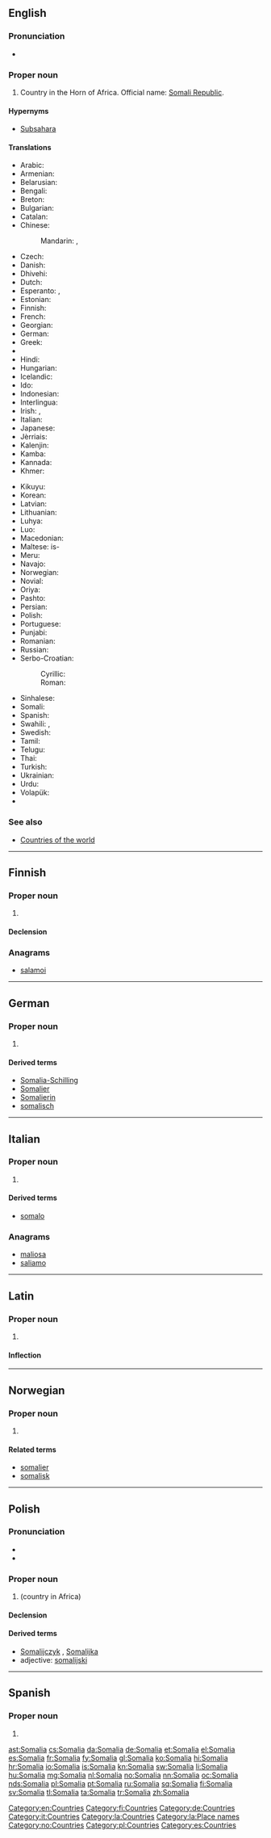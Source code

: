 {{also|Somália|Sómalía|Somàlia}}
==English==
{{wikipedia}}

===Pronunciation===
* {{rhymes|ɑːliə}}

===Proper noun===
{{en-proper noun}}

# Country in the Horn of Africa. Official name: [[Somali Republic]].

====Hypernyms====
*[[Subsahara]]

====Translations====
{{trans-top|country in the Horn of Africa}}
* Arabic: {{t|ar|الصومال‎|m|tr=al-ṣumāl}}
* Armenian: {{t|hy|Սոմալի|tr=Somali}}
* Belarusian: {{t|be|Самалі|f|tr=Samalí|sc=Cyrl}}
* Bengali: {{t|bn|সোমালিয়া|tr=somaliẏa|sc=Beng}}
* Breton: {{t|br|Somalia}}
* Bulgarian: {{t|bg|Сомалия|f|tr=Somálija|sc=Cyrl}}
* Catalan: {{t+|ca|Somàlia|f}}
* Chinese:
*: Mandarin: {{t|cmn|索馬里|sc=Hani}}, {{t+|cmn|索马里|tr=Suǒmǎlǐ|sc=Hani}}
* Czech: {{t+|cs|Somálsko|n}}
* Danish: {{t+|da|Somalia}}
* Dhivehi: {{t|dv|ސޯމާލިއާ|tr=sōmāliā|sc=Thaa}}
* Dutch: {{t+|nl|Somalië}}
* Esperanto: {{t|eo|Somalio}}, {{t|eo|Somalujo}}
* Estonian: {{t+|et|Somaalia}}
* Finnish: {{t+|fi|Somalia}}
* French: {{t+|fr|Somalie|f}}
* Georgian: {{t|ka|სომალი|tr=somali|sc=Geor}}
* German: {{t+|de|Somalia|n}}
* Greek: {{t|el|Σομαλία|f|tr=Somalía}}
* {{trreq|gu}}
* Hindi: {{t+|hi|सोमालिया|m|tr=somāliyā|sc=Deva}}
* Hungarian: {{t+|hu|Szomália}}
* Icelandic: {{t+|is|Sómalía|f}}
* Ido: {{t+|io|Somalia}}
* Indonesian: {{t|id|Somalia}}
* Interlingua: {{t|ia|Somalia}}
* Irish: {{t|ga|Somáil|f|alt=An tSomáil}}, {{t|ga|Poblacht na Somáile|f}}
* Italian: {{t|it|Somalia|f}}
* Japanese: {{t+|ja|ソマリア|tr=Somaria}}
* Jèrriais: {{t|roa-jer|Somalie|f}}
* Kalenjin: {{t|kln|Somalia}}
* Kamba: {{t|kam|Somalia}}
* Kannada: {{t+|kn|ಸೊಮಾಲಿಯ|sc=Knda|tr=somāliya}}
* Khmer: {{t|km|សូម៉ាលី|tr=soomaalii|sc=Khmr}}
{{trans-mid}}
* Kikuyu: {{t|ki|Somalia}}
* Korean: {{t+|ko|소말리아|tr=Somallia|sc=Hang}}
* Latvian: {{t+|lv|Somālija}}
* Lithuanian: {{t+|lt|Somalis}}
* Luhya: {{t|luy|Somalia}}
* Luo: {{t|luo|Somalia}}
* Macedonian: {{t+|mk|Сомалија|f|tr=Somálija}}
* Maltese: is-{{t|mt|Somalja}}
* Meru: {{t|mer|Somalia}}
* Navajo: {{t|nv|Soomáálii bikéyah}}
* Norwegian: {{t+|no|Somalia}}
* Novial: {{t|nov|Somalia}}
* Oriya: {{t|or|ସୋମାଲିଆ|sc=Orya|tr=sōmāliā}}
* Pashto: {{t|ps|سوماليا|f|tr=somālyā|sc=ps-Arab}}
* Persian: {{t+|fa|سومالی|tr=Sumâli|sc=fa-Arab}}
* Polish: {{t+|pl|Somalia|f}}
* Portuguese: {{t+|pt|Somália}}
* Punjabi: {{t|pa|ਸੋਮਾਲੀਆ|sc=Guru|tr=sōmālīā}}
* Romanian: {{t|ro|Somalia|f}}
* Russian: {{t|ru|Сомали|f|tr=Somalí}}
* Serbo-Croatian:
*: Cyrillic: {{t|sh|Сомалија|f}}
*: Roman: {{t|sh|Somalija|f}}
* Sinhalese: {{t|si|සෝමාලියාව|sc=Sinh}}
* Somali: {{t|so|Soomaaliya}}
* Spanish: {{t+|es|Somalia|f}}
* Swahili: {{t+|sw|Somalia}}, {{t|sw|Usomali}}
* Swedish: {{t+|sv|Somalia}}
* Tamil: {{t+|ta|சோமாலியா|sc=Taml|tr=cōmāliyā}}
* Telugu: {{t+|te|సొమాలియా|sc=Telu|tr=somāliyā}}
* Thai: {{t+|th|โซมาเลีย|tr=somalia}}
* Turkish: {{t+|tr|Somali}}
* Ukrainian: {{t+|uk|Сомалі|f|tr=Somalí|sc=Cyrl}}
* Urdu: {{t|ur|صومالیہ|m|tr=somāliyā|sc=ur-Arab}}
* Volapük: {{t+|vo|Somalän}}
* {{trreq|yi}}
{{trans-bottom}}

===See also===
* [[Appendix:Countries of the world|Countries of the world]]

[[Category:en:Countries]]

----

==Finnish==
{{wikipedia|lang=fi}}

===Proper noun===
{{fi-proper noun}}

# {{l|en|Somalia}}

====Declension====
{{fi-decl-kulkija|Somali|nopl=1}}

===Anagrams===
* [[salamoi#Finnish|salamoi]]

[[Category:fi:Countries]]

----

==German==
{{wikipedia|lang=de}}

===Proper noun===
{{head|de|proper noun|g=n|genitive|Somalias}}

# {{l|en|Somalia}}

====Derived terms====
* [[Somalia-Schilling]]
* [[Somalier]]
* [[Somalierin]]
* [[somalisch]]

[[Category:de:Countries]]

----

==Italian==
{{wikipedia|lang=it}}

===Proper noun===
{{it-proper noun|g=f}}

# {{l|en|Somalia}}

====Derived terms====
* [[somalo]]

===Anagrams===
* [[maliosa#Italian|maliosa]]
* [[saliamo#Italian|saliamo]]

[[Category:it:Countries]]

----

==Latin==
{{wikipedia|lang=la}}

===Proper noun===
{{la-proper noun|Somalia|Somaliae|Somaliae|f|first}}

# {{l|en|Somalia}}

====Inflection====
{{la-decl-1st-loc|num=sg|Somali}}

[[Category:la:Countries]]
[[Category:la:Place names]]

----

==Norwegian==

===Proper noun===
{{head|no|proper noun}}

# {{l|en|Somalia}}

====Related terms====
* [[somalier]]
* [[somalisk]]

[[Category:no:Countries]]

----

==Polish==

===Pronunciation===
* {{IPA|/sɔˈmalja/|lang=pl}}
* {{audio|Pl-Somalia.ogg|audio}}

===Proper noun===
{{head|pl|proper noun|g=f}}

# {{l|en|Somalia}} (country in Africa)

====Declension====
{{pl-decl-noun-sing
|Somalia
|Somalii
|Somalii
|Somalię
|Somalią
|Somalii
|Somalio
}}

====Derived terms====
* [[Somalijczyk]] {{g|m}}, [[Somalijka]] {{g|f}}
* adjective: [[somalijski]]

[[Category:pl:Countries]]

----

==Spanish==
{{wikipedia|lang=es}}

===Proper noun===
{{es-proper noun|f}}

# {{l|en|Somalia}}

[[Category:es:Countries]]

[[ast:Somalia]]
[[cs:Somalia]]
[[da:Somalia]]
[[de:Somalia]]
[[et:Somalia]]
[[el:Somalia]]
[[es:Somalia]]
[[fr:Somalia]]
[[fy:Somalia]]
[[gl:Somalia]]
[[ko:Somalia]]
[[hi:Somalia]]
[[hr:Somalia]]
[[io:Somalia]]
[[is:Somalia]]
[[kn:Somalia]]
[[sw:Somalia]]
[[li:Somalia]]
[[hu:Somalia]]
[[mg:Somalia]]
[[nl:Somalia]]
[[no:Somalia]]
[[nn:Somalia]]
[[oc:Somalia]]
[[nds:Somalia]]
[[pl:Somalia]]
[[pt:Somalia]]
[[ru:Somalia]]
[[sq:Somalia]]
[[fi:Somalia]]
[[sv:Somalia]]
[[tl:Somalia]]
[[ta:Somalia]]
[[tr:Somalia]]
[[zh:Somalia]]
